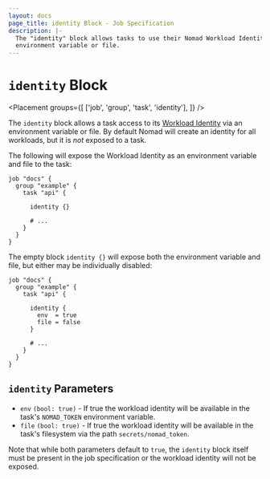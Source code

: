 ```yaml
---
layout: docs
page_title: identity Block - Job Specification
description: |-
  The "identity" block allows tasks to use their Nomad Workload Identity via an
  environment variable or file.
---
```


# `identity` Block

<Placement
  groups={[
    ['job', 'group', 'task', 'identity'],
  ]}
/>

The `identity` block allows a task access to its [Workload Identity][] via an
environment variable or file. By default Nomad will create an identity for all
workloads, but it is *not* exposed to a task.

The following will expose the Workload Identity as an environment variable and
file to the task:

```hcl
job "docs" {
  group "example" {
    task "api" {

      identity {}

      # ...
    }
  }
}
```

The empty block `identity {}` will expose both the environment variable and
file, but either may be individually disabled:

```hcl
job "docs" {
  group "example" {
    task "api" {

      identity {
        env  = true
        file = false
      }

      # ...
    }
  }
}
```

## `identity` Parameters

- `env` `(bool: true)` - If true the workload identity will be available in the
  task's `NOMAD_TOKEN` environment variable.
- `file` `(bool: true)` - If true the workload identity will be available in
  the task's filesystem via the path `secrets/nomad_token`.

Note that while both parameters default to `true`, the `identity` block itself
must be present in the job specification or the workload identity will not be
exposed.

[Workload Identity]: /docs/concepts/workload-identity "Nomad Workload Identity"
